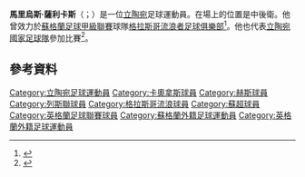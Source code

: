 '''馬里烏斯·薩利卡斯'''（{{lang-lt|Marius Žaliūkas}}；{{bd|1983年|11月10日|2020年|10月31日|catIdx=Zaliūkas}}）是一位[[立陶宛|立陶宛]]足球運動員。在場上的位置是中後衛。他曾效力於[[蘇格蘭足球甲級聯賽|蘇格蘭足球甲級聯賽]]球隊[[格拉斯哥流浪者足球俱樂部|格拉斯哥流浪者足球俱樂部]]<ref>{{cite news | url=http://www.bbc.co.uk/sport/0/football/28271776 | title=Rangers sign central defender Marius Zaliukas | publisher=BBC Sport | date=July 2014 | accessdate=2015-05-31 | archive-date=2015-09-01 | archive-url=https://web.archive.org/web/20150901034253/http://www.bbc.co.uk/sport/0/football/28271776 | dead-url=no }}</ref>。他也代表[[立陶宛國家足球隊|立陶宛國家足球隊]]參加比賽<ref>{{Cite web |url=http://www.lff.lv/lv/latvijasizlases/nacionala/speletaji/fertovs/ |title=存档副本 |access-date=2015-05-31 |archive-date=2015-12-26 |archive-url=https://web.archive.org/web/20151226053459/http://www.lff.lv/lv/latvijasizlases/nacionala/speletaji/fertovs/ |dead-url=no }}</ref>。

==參考資料==
{{Reflist}}

{{DEFAULTSORT:Zaliukas, Marius}}
[[Category:立陶宛足球運動員|Category:立陶宛足球運動員]]
[[Category:卡奧拿斯球員|Category:卡奧拿斯球員]]
[[Category:赫斯球員|Category:赫斯球員]]
[[Category:列斯聯球員|Category:列斯聯球員]]
[[Category:格拉斯哥流浪球員|Category:格拉斯哥流浪球員]]
[[Category:蘇超球員|Category:蘇超球員]]
[[Category:英格蘭足球聯賽球員|Category:英格蘭足球聯賽球員]]
[[Category:蘇格蘭外籍足球運動員|Category:蘇格蘭外籍足球運動員]]
[[Category:英格蘭外籍足球運動員|Category:英格蘭外籍足球運動員]]